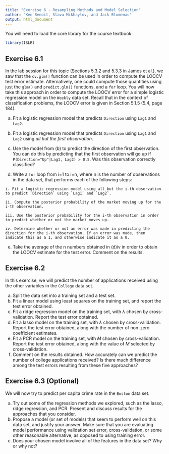 ```yaml
---
title: "Exercise 6 - Resampling Methods and Model Selection"
author: "Ken Benoit, Slava Mikhaylov, and Jack Blumenau"
output: html_document
---
```


You will need to load the core library for the course textbook:
```r
library(ISLR)
```


## Exercise 6.1

In the lab session for this topic (Sections 5.3.2 and 5.3.3 in James et al.), we saw that the `cv.glm()` function can be used in order to compute the LOOCV test error estimate. Alternatively, one could compute those quantities using just the `glm()` and `predict.glm()` functions, and a `for` loop. You will now take this approach in order to compute the LOOCV error for a simple logistic regression model on the `Weekly` data set. Recall that in the context of classification problems, the LOOCV error is given in Section 5.1.5 (5.4, page 184).


 (a) Fit a logistic regression model that predicts `Direction` using `Lag1` and `Lag2`.

 (b) Fit a logistic regression model that predicts `Direction` using `Lag1` and `Lag2` using *all but the first observation*.

 (c) Use the model from (b) to predict the direction of the first observation. You can do this by predicting that the first observation will go up if `P(Direction="Up"|Lag1, Lag2) > 0.5`. Was this observation correctly classified?

 (d) Write a `for` loop from i=1 to i=n, where n is the number of observations in the data set, that performs each of the following steps:

    i. Fit a logistic regression model using all but the i-th observation to predict `Direction` using `Lag1` and `Lag2`.
    
    ii. Compute the posterior probability of the market moving up for the i-th observation. 
    
    iii. Use the posterior probability for the i-th observation in order to predict whether or not the market moves up. 
    
    iv. Determine whether or not an error was made in predicting the direction for the i-th observation. If an error was made, then indicate this as a 1, and otherwise indicate it as a 0.

 (e) Take the average of the n numbers obtained in (d)iv in order to obtain the LOOCV estimate for the test error. Comment on the results.


## Exercise 6.2

In this exercise, we will predict the number of applications received using the other variables in the `College` data set.

(a) Split the data set into a training set and a test set.
(b) Fit a linear model using least squares on the training set, and
report the test error obtained.
(c) Fit a ridge regression model on the training set, with $\lambda$ chosen by cross-validation. Report the test error obtained.
(d) Fit a lasso model on the training set, with $\lambda$ chosen by cross-validation. Report the test error obtained, along with the number of non-zero coefficient estimates.
(e) Fit a PCR model on the training set, with $M$ chosen by cross-validation. Report the test error obtained, along with the value of $M$ selected by cross-validation.
(f) Comment on the results obtained. How accurately can we predict the number of college applications received? Is there much difference among the test errors resulting from these five approaches?


## Exercise 6.3 (Optional)

We will now try to predict per capita crime rate in the `Boston` data set.

(a) Try out some of the regression methods we explored, such as the lasso, ridge regression, and PCR. Present and discuss results for the approaches that you consider.
(b) Propose a model (or set of models) that seem to perform well on this data set, and justify your answer. Make sure that you are evaluating model performance using validation set error, cross-validation, or some other reasonable alternative, as opposed to using training error.
(c) Does your chosen model involve all of the features in the data set? Why or why not?

